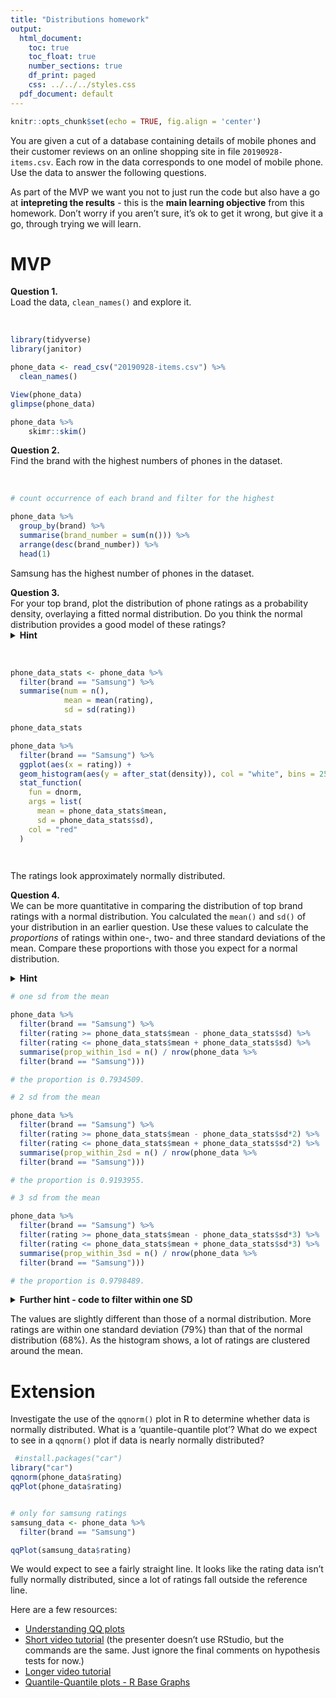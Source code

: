 ```yaml
---
title: "Distributions homework"
output:
  html_document:
    toc: true
    toc_float: true
    number_sections: true
    df_print: paged
    css: ../../../styles.css
  pdf_document: default
---
```


```r
knitr::opts_chunk$set(echo = TRUE, fig.align = 'center')
```

You are given a cut of a database containing details of mobile phones and their customer reviews on an online shopping site in file `20190928-items.csv`. Each row in the data corresponds to one model of mobile phone. Use the data to answer the following questions.  

As part of the MVP we want you not to just run the code but also have a go at **intepreting the results** - this is the **main learning objective** from this homework. Don't worry if you aren't sure, it's ok to get it wrong, but give it a go, through trying we will learn. 

# MVP


**Question 1.**  
Load the data, `clean_names()` and explore it.

<br>

```r
library(tidyverse)
library(janitor)
```


```r
phone_data <- read_csv("20190928-items.csv") %>% 
  clean_names()

View(phone_data)
glimpse(phone_data)

phone_data %>% 
    skimr::skim()

```

**Question 2.**  
Find the brand with the highest numbers of phones in the dataset.

<br>

```r
# count occurrence of each brand and filter for the highest

phone_data %>% 
  group_by(brand) %>% 
  summarise(brand_number = sum(n())) %>% 
  arrange(desc(brand_number)) %>% 
  head(1)

```
Samsung has the highest number of phones in the dataset. 


**Question 3.**  
For your top brand, plot the distribution of phone ratings as a probability density, overlaying a fitted normal distribution. Do you think the normal distribution provides a good model of these ratings?<br>
<details>
<summary>**Hint**</summary>
You will need to calculate the `mean()` and `sd()` of the ratings to plot the appropriate normal distribution. Alternatively, investigate using the `fitdistr()` function in the `MASS` package]
</details>
<br>

```r

phone_data_stats <- phone_data %>% 
  filter(brand == "Samsung") %>% 
  summarise(num = n(),
            mean = mean(rating),
            sd = sd(rating))

phone_data_stats

phone_data %>% 
  filter(brand == "Samsung") %>% 
  ggplot(aes(x = rating)) +
  geom_histogram(aes(y = after_stat(density)), col = "white", bins = 25)+
  stat_function(
    fun = dnorm, 
    args = list(
      mean = phone_data_stats$mean, 
      sd = phone_data_stats$sd), 
    col = "red"
  )
  



```
The ratings look approximately normally distributed. 


**Question 4.**  
We can be more quantitative in comparing the distribution of top brand ratings with a normal distribution. You calculated the `mean()` and `sd()` of your distribution in an earlier question. Use these values to calculate the *proportions* of ratings within one-, two- and three standard deviations of the mean. Compare these proportions with those you expect for a normal distribution.  

<details>
<summary>**Hint**</summary>
You can use a `filter()` to get only the ratings within one-, two- and three standard deviations of the mean, and then think about how to calculate what proportion each of these filtered sets make of the total number of ratings. You'll need to use three separate `filter()` and `summarise()` pipes to do this.
</details>

```r
# one sd from the mean 

phone_data %>% 
  filter(brand == "Samsung") %>% 
  filter(rating >= phone_data_stats$mean - phone_data_stats$sd) %>%
  filter(rating <= phone_data_stats$mean + phone_data_stats$sd) %>%
  summarise(prop_within_1sd = n() / nrow(phone_data %>% 
  filter(brand == "Samsung")))

# the proportion is 0.7934509. 

# 2 sd from the mean 

phone_data %>% 
  filter(brand == "Samsung") %>% 
  filter(rating >= phone_data_stats$mean - phone_data_stats$sd*2) %>%
  filter(rating <= phone_data_stats$mean + phone_data_stats$sd*2) %>%
  summarise(prop_within_2sd = n() / nrow(phone_data %>% 
  filter(brand == "Samsung")))

# the proportion is 0.9193955. 

# 3 sd from the mean 

phone_data %>% 
  filter(brand == "Samsung") %>% 
  filter(rating >= phone_data_stats$mean - phone_data_stats$sd*3) %>%
  filter(rating <= phone_data_stats$mean + phone_data_stats$sd*3) %>%
  summarise(prop_within_3sd = n() / nrow(phone_data %>% 
  filter(brand == "Samsung")))

# the proportion is 0.9798489. 

```



<details>
<summary>**Further hint - code to filter within one SD**</summary>
Here's the code to filter and summarise the proportion of ratings within one standard deviation of the mean.
```r
samsung_ratings %>%
  filter(rating >= samsung_stats$mean - samsung_stats$sd) %>%
  filter(rating <= samsung_stats$mean + samsung_stats$sd) %>%
  summarise(prop_within_1sd = n() / nrow(samsung_ratings))
```
</details>


The values are slightly different than those of a normal distribution. More ratings are within one standard deviation (79%) than that of the normal distribution (68%). As the histogram shows, a lot of ratings are clustered around the mean. 


# Extension

Investigate the use of the `qqnorm()` plot in R to determine whether data is normally distributed. What is a 'quantile-quantile plot'? What do we expect to see in a `qqnorm()` plot if data is nearly normally distributed?

```r
 #install.packages("car")
library("car")
qqnorm(phone_data$rating)
qqPlot(phone_data$rating)


# only for samsung ratings 
samsung_data <- phone_data %>% 
  filter(brand == "Samsung")

qqPlot(samsung_data$rating)

```
We would expect to see a fairly straight line. It looks like the rating data isn't fully normally distributed, since a lot of ratings fall outside the reference line. 

Here are a few resources:

* [Understanding QQ plots](https://data.library.virginia.edu/understanding-q-q-plots/)
* [Short video tutorial](https://www.youtube.com/watch?v=Erze9pNIX8A) (the presenter doesn't use RStudio, but the commands are the same. Just ignore the final comments on hypothesis tests for now.)
* [Longer video tutorial](https://www.youtube.com/watch?v=smJBsZ4YQZw)
* [Quantile-Quantile plots - R Base Graphs](http://www.sthda.com/english/wiki/qq-plots-quantile-quantile-plots-r-base-graphs)

